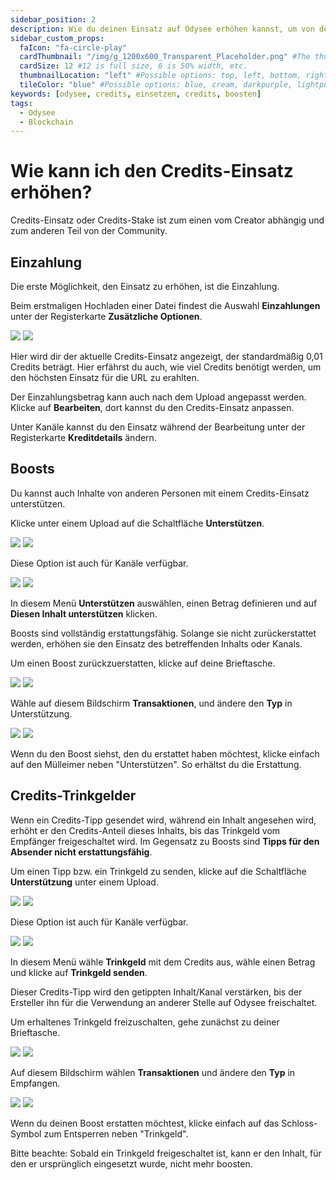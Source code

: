 ---
sidebar_position: 2
description: Wie du deinen Einsatz auf Odysee erhöhen kannst, um von den Vorteilen zu profitieren.
sidebar_custom_props:
  faIcon: "fa-circle-play"
  cardThumbnail: "/img/g_1200x600_Transparent_Placeholder.png" #The thumbnail on the category card.
  cardSize: 12 #12 is full size, 6 is 50% width, etc.
  thumbnailLocation: "left" #Possible options: top, left, bottom, right, none
  tileColor: "blue" #Possible options: blue, cream, darkpurple, lightpurple, mauve, orange, pink, none
keywords: [odysee, credits, einsetzen, credits, boosten]
tags:
  - Odysee
  - Blockchain
---

# Wie kann ich den Credits-Einsatz erhöhen? 

Credits-Einsatz oder Credits-Stake ist zum einen vom Creator abhängig und zum anderen Teil von der Community.

## Einzahlung

Die erste Möglichkeit, den Einsatz zu erhöhen, ist die Einzahlung.

Beim erstmaligen Hochladen einer Datei findest die Auswahl **<OdyseeIcon type="credits"/> Einzahlungen** unter der Registerkarte **Zusätzliche Optionen**.

<Image src="/img/de/deposit_on_upload_dark.png#dark" />
<Image src="/img/de/deposit_on_upload_light.png#light" />

Hier wird dir der aktuelle Credits-Einsatz angezeigt, der standardmäßig 0,01 Credits beträgt. Hier erfährst du auch, wie viel Credits benötigt werden, um den höchsten Einsatz für die URL zu erahlten.

Der Einzahlungsbetrag kann auch nach dem Upload angepasst werden. Klicke auf **<OdyseeIcon type="Edit"/> Bearbeiten**, dort kannst du den Credits-Einsatz anpassen.

Unter Kanäle kannst du den Einsatz während der Bearbeitung unter der Registerkarte **Kreditdetails** ändern.

## Boosts

Du kannst auch Inhalte von anderen Personen mit einem Credits-Einsatz unterstützen. 

Klicke unter einem Upload auf die Schaltfläche **Unterstützen**.

<Image src="/img/de/video_interaction_arrow_to_support_dark.png#dark" />
<Image src="/img/de/video_interaction_arrow_to_support_light.png#light" />

Diese Option ist auch für Kanäle verfügbar.

<Image src="/img/de/channel_page_arrow_to_support_desktop_dark.png#dark" />
<Image src="/img/de/channel_page_arrow_to_support_desktop_light.png#light" />

In diesem Menü **Unterstützen** auswählen, einen Betrag definieren und auf **Diesen Inhalt unterstützen** klicken.

Boosts sind vollständig erstattungsfähig. Solange sie nicht zurückerstattet werden, erhöhen sie den Einsatz des betreffenden Inhalts oder Kanals.

Um einen Boost zurückzuerstatten, klicke auf deine <PrimaryOdyseeButton url="https://odysee.com/$/wallet"><OdyseeIcon type="credits"/>Brieftasche</PrimaryOdyseeButton>.

<Image src="/img/de/transactions_screen_just_header_arrow_to_type_dark.png#dark" />
<Image src="/img/de/transactions_screen_just_header_arrow_to_type_light.png#light" />


Wähle auf diesem Bildschirm **Transaktionen**, und ändere den **Typ** in Unterstützung.

<Image src="/img/de/transaction_screen_transactions_arrow_to_trashcan_dark.png#dark" />
<Image src="/img/de/transaction_screen_transactions_arrow_to_trashcan_light.png#light" />

Wenn du den Boost siehst, den du erstattet haben möchtest, klicke einfach auf den Mülleimer neben "Unterstützen". So erhältst du die Erstattung. 

## Credits-Trinkgelder

Wenn ein Credits-Tipp gesendet wird, während ein Inhalt angesehen wird, erhöht er den Credits-Anteil dieses Inhalts, bis das Trinkgeld vom Empfänger freigeschaltet wird. Im Gegensatz zu Boosts sind **Tipps für den Absender nicht erstattungsfähig**.

Um einen Tipp bzw. ein Trinkgeld zu senden, klicke auf die Schaltfläche **Unterstützung** unter einem Upload.

<Image src="/img/de/video_interaction_arrow_to_support_dark.png#dark" />
<Image src="/img/de/video_interaction_arrow_to_support_light.png#light" />

Diese Option ist auch für Kanäle verfügbar.

<Image src="/img/de/channel_page_arrow_to_support_desktop_dark.png#dark" />
<Image src="/img/de/channel_page_arrow_to_support_desktop_light.png#light" />

In diesem Menü wähle **Trinkgeld** mit dem Credits aus, wähle einen Betrag und klicke auf **Trinkgeld senden**.

Dieser Credits-Tipp wird den getippten Inhalt/Kanal verstärken, bis der Ersteller ihn für die Verwendung an anderer Stelle auf Odysee freischaltet.

Um erhaltenes Trinkgeld freizuschalten, gehe zunächst zu deiner  <PrimaryOdyseeButton url="https://odysee.com/$/wallet"><OdyseeIcon type="credits"/>Brieftasche</PrimaryOdyseeButton>. 

<Image src="/img/de/transactions_screen_just_header_arrow_to_type_dark.png#dark" />
<Image src="/img/de/transactions_screen_just_header_arrow_to_type_light.png#light" />

Auf diesem Bildschirm wählen **Transaktionen** und ändere den **Typ** in Empfangen.

<Image src="/img/de/transaction_screen_transactions_arrow_to_unlock_dark.png#dark" />
<Image src="/img/de/transaction_screen_transactions_arrow_to_unlock_light.png#light" />

Wenn du deinen Boost erstatten möchtest, klicke einfach auf das Schloss-Symbol zum Entsperren neben "Trinkgeld". 

Bitte beachte: Sobald ein Trinkgeld freigeschaltet ist, kann er den Inhalt, für den er ursprünglich eingesetzt wurde, nicht mehr boosten. 
